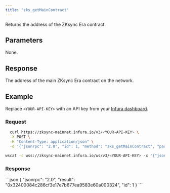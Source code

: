 ```yaml
---
title: "zks_getMainContract"
---
```



Returns the address of the ZKsync Era contract.

## Parameters

None.


## Response

The address of the main ZKsync Era contract on the network.

## Example

Replace `<YOUR-API-KEY>` with an API key from your [Infura dashboard](https://infura.io/dashboard).

### Request

<Tabs>
  <TabItem value="cURL">

  ```bash
    curl https://zksync-mainnet.infura.io/v3/<YOUR-API-KEY> \
    -X POST \
    -H "Content-Type: application/json" \
    -d '{"jsonrpc": "2.0", "id": 1, "method": "zks_getMainContract", "params": []}'
  ```
  </TabItem>
  <TabItem value="WSS">

```bash
wscat -c wss://zksync-mainnet.infura.io/ws/v3/<YOUR-API-KEY> -x '{"jsonrpc": "2.0", "id": 1, "method": "zks_getMainContract", "params": []}'
```

  </TabItem>
</Tabs>

### Response

<Tabs>
  <TabItem value="JSON">
  ```json
  {
    "jsonrpc": "2.0",
    "result": "0x32400084c286cf3e17e7b677ea9583e60a000324",
    "id": 1
  }
  ```
  </TabItem>
</Tabs>